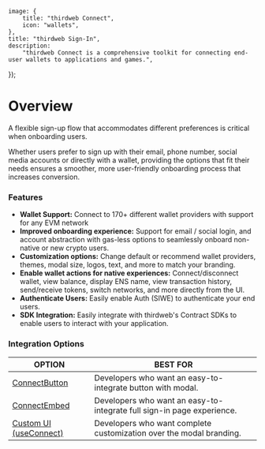 
	image: {
		title: "thirdweb Connect",
		icon: "wallets",
	},
	title: "thirdweb Sign-In",
	description:
		"thirdweb Connect is a comprehensive toolkit for connecting end-user wallets to applications and games.",
});

# Overview

A flexible sign-up flow that accommodates different preferences is critical when onboarding users.

Whether users prefer to sign up with their email, phone number, social media accounts or directly with a wallet, providing the options that fit their needs ensures a smoother, more user-friendly onboarding process that increases conversion.

<DocImage src={connectModal} />

### Features

- **Wallet Support:** Connect to 170+ different wallet providers with support for any EVM network
- **Improved onboarding experience:** Support for email / social login, and account abstraction with gas-less options to seamlessly onboard non-native or new crypto users.
- **Customization options:** Change default or recommend wallet providers, themes, modal size, logos, text, and more to match your branding.
- **Enable wallet actions for native experiences:** Connect/disconnect wallet, view balance, display ENS name, view transaction history, send/receive tokens, switch networks, and more directly from the UI.
- **Authenticate Users:** Easily enable Auth (SIWE) to authenticate your end users.
- **SDK Integration:** Easily integrate with thirdweb's Contract SDKs to enable users to interact with your application.

<DocImage src={customModal} />

### Integration Options

| OPTION                                               | BEST FOR                                                               |
| ---------------------------------------------------- | ---------------------------------------------------------------------- |
| [ConnectButton](/connect/sign-in/connectbutton)      | Developers who want an easy-to-integrate button with modal.            |
| [ConnectEmbed](/connect/sign-in/connectembed)        | Developers who want an easy-to-integrate full sign-in page experience. |
| [Custom UI (useConnect)](/connect/sign-in/custom-ui) | Developers who want complete customization over the modal branding.    |
